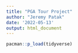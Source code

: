 ```yaml
---
title: "PGA Tour Project"
author: "Jeremy Patak"
date: '2022-05-13'
output: html_document
---
```

```r
pacman::p_load(tidyverse)
```

```r

```